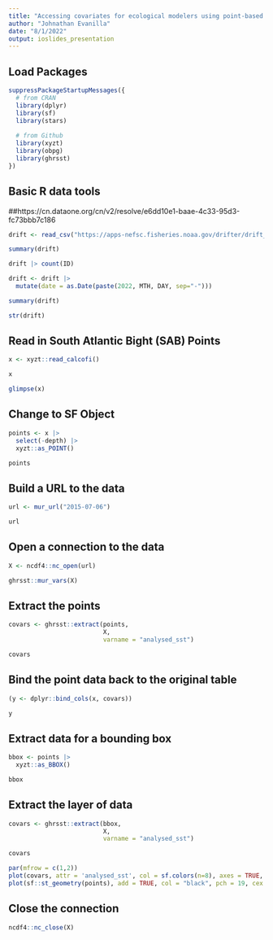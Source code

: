 ```yaml
---
title: "Accessing covariates for ecological modelers using point-based observational data"
author: "Johnathan Evanilla"
date: "8/1/2022"
output: ioslides_presentation
---
```


## Load Packages

```r
suppressPackageStartupMessages({
  # from CRAN
  library(dplyr)
  library(sf)
  library(stars)
  
  # from Github
  library(xyzt)
  library(obpg)
  library(ghrsst)
})

```


## Basic R data tools


##https://cn.dataone.org/cn/v2/resolve/e6dd10e1-baae-4c33-95d3-fc73bbb7c186



```r
drift <- read_csv("https://apps-nefsc.fisheries.noaa.gov/drifter/drift_wnerr_2021_1.csv")
```

```r
summary(drift)
```

```r
drift |> count(ID)
```

```r
drift <- drift |> 
  mutate(date = as.Date(paste(2022, MTH, DAY, sep="-")))
```


```r
summary(drift)
```
```r
str(drift)
```


## Read in South Atlantic Bight (SAB) Points


```r
x <- xyzt::read_calcofi()

x
```

```r
glimpse(x)
```

## Change to SF Object

```r
points <- x |>
  select(-depth) |>
  xyzt::as_POINT()

points
```


## Build a URL to the data


```r
url <- mur_url("2015-07-06")

url
```

## Open a connection to the data

```r
X <- ncdf4::nc_open(url)
```


```r
ghrsst::mur_vars(X)
```


## Extract the points

```r
covars <- ghrsst::extract(points, 
                          X, 
                          varname = "analysed_sst")

covars
```

## Bind the point data back to the original table

```r
(y <- dplyr::bind_cols(x, covars))

y
```


## Extract data for a bounding box

```r
bbox <- points |>
  xyzt::as_BBOX()

bbox
```



## Extract the layer of data

```r
covars <- ghrsst::extract(bbox, 
                          X, 
                          varname = "analysed_sst")

covars
```

```r

par(mfrow = c(1,2))
plot(covars, attr = 'analysed_sst', col = sf.colors(n=8), axes = TRUE, reset = FALSE)
plot(sf::st_geometry(points), add = TRUE, col = "black", pch = 19, cex = 1)

```


## Close the connection

```r
ncdf4::nc_close(X)
```

